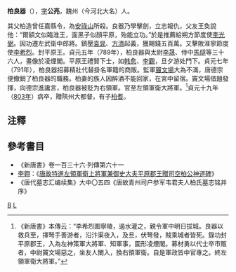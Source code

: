 '''柏良器'''（{{bd|743年||803年||catIdx=B}}），[[表字|字]]'''公亮'''，魏州（今河北大名）人。

其父柏造曾任嘉縣令，為[[安祿山|安祿山]]所殺。良器乃學擊劍，立志報仇，父友王奐說他：“爾額文似臨淮王，面黑子似顏平原，殆能立功。”於是推薦給朔方節度使[[李光弼|李光弼]]。因功遷左武衛中郎將。鎮壓[[袁晁|袁晁]]、[[方清|方清]]起義，獲賜錢五百萬。又擊敗淮寧節度使[[李希烈|李希烈]]。封平原王。貞元五年（789年），柏良器與太尉[[李晟|李晟]]、侍中[[馬燧|馬燧]]等三十六人，畫像於凌煙閣。平原王禮賢下士，如[[韩愈|韩愈]]、[[李觀|李觀]]，旦夕游处門下。貞元七年（791年），柏良器招募精壯代替掛名軍籍的商販。監軍[[竇文場|竇文場]]大為不滿，唐德宗便撤銷了柏良器的職務。柏妻的族人因醉酒不能回家，在宮中留宿。竇文場借題發揮，向德宗進讒言，柏良器被貶为右領軍。官至左領軍衛大將軍。<ref>《新唐書》本傳云：“李希烈圍寧陵，遏水灌之，親令軍中明日拔城。良器以救兵至，擇弩手善游者，沿汴渠夜入，及旦，伏弩發，賊乘城者皆死。錄功封平原郡王，入為左神策軍大將軍、知軍事，圖形凌煙閣。募材勇以代士卒市販者，中尉竇文場惡之，坐友人闌入，換右領軍衛。自是軍政皆中官專之。終左領軍衛大將軍。”</ref>貞元十九年（[[803年|803年]]）病卒，贈陝州大都督。有子[[柏耆|柏耆]]。

==注釋==
{{reflist}}

==參考書目==
* 《新唐書》卷一百三十六·列傳第六十一
* [[李翱|李翱]]：《[[s:唐故特進左領軍衛上將軍兼御史大夫平原郡王贈司空柏公神道碑|唐故特進左領軍衛上將軍兼御史大夫平原郡王贈司空柏公神道碑]]》
* 《唐代墓志汇编续集》大中〇五四《唐故青州司户参军韦君夫人柏氏墓志铭并序》
[[Category:唐朝軍事人物|B]]
[[Category:柏姓|L]]
